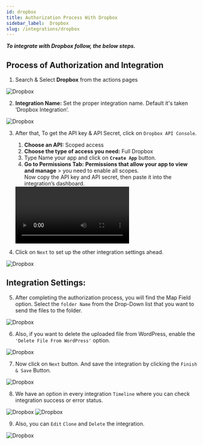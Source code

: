 ```yaml
---
id: dropbox
title: Authorization Process With Dropbox
sidebar_label:  Dropbox
slug: /integrations/dropbox
---
```



***To integrate with Dropbox follow, the below steps.***


## Process of Authorization and Integration


1.	Search & Select **Dropbox** from the actions pages
 <Image src="actions/dropbox/search-and-select-dropbox" alt="Dropbox" w="1020" h="350" />

2.	**Integration Name:** Set the proper integration name. Default it's taken ‘Dropbox Integration’.
 <Image src="actions/dropbox/dropbox-integration-name" alt="Dropbox" w="1020" h="350" />

3.	After that, To get the API key & API Secret, click on `Dropbox API Console`.
    1. **Choose an API:**  Scoped access
    2. **Choose the type of access you need:**  Full Dropbox
    3. Type Name your app and click on **`Create App`** button. 
    4. **Go to Permissions Tab:** **Permissions that allow your app to view and manage** > you need to enable all scopes. <br/>Now copy the API key and API secret, then paste it into the integration’s dashboard.
     <Video src="dropbox-api" alt="Dropbox" w="1020" h="350" />
      
    2. After that, to get the Access Code, click on **`Dropbox Access Code`**. And Create a Access Code. Now copy the Generated Access Code and paste it into the integration’s dashboard. And Click on **`“Authorize”`** button.
      <Video src="dropbox-access-code" alt="Dropbox" w="1020" h="350" />

4.	Click on `Next` to set up the other integration settings ahead.
 <Image src="actions/dropbox/dropbox-authorize-after-next" alt="Dropbox" w="1020" h="350" />

## Integration Settings:

5.	After completing the authorization process, you will find the Map Field option. Select the `folder Name` from the Drop-Down list that you want to send the files to the folder.
 <Image src="actions/dropbox/dropbox-folder-select" alt="Dropbox" w="1020" h="350" />

6.	Also, if you want to delete the uploaded file from WordPress, enable the `'Delete File From WordPress'` option.

 <Image src="actions/dropbox/delete-file-form-wordpress" alt="Dropbox" w="1020" h="350" />


7.	Now click on `Next` button. And save the integration by clicking the `Finish & Save` Button.
 <Image src="actions/dropbox/integrations-finish-and-save" alt="Dropbox" w="1020" h="350" />

8.	We have an option in every integration `Timeline` where you can check integration success or error status.
 <Image src="actions/dropbox/integrations-timeline-success-and-error" alt="Dropbox" w="1020" h="350" />
 <Image src="actions/dropbox/timeline-success-and-error" alt="Dropbox" w="1020" h="350" />

9.	Also, you can `Edit` `Clone` and `Delete` the integration.
 <Image src="actions/dropbox/integrations-edit-clone-delete" alt="Dropbox" w="1020" h="350" />
